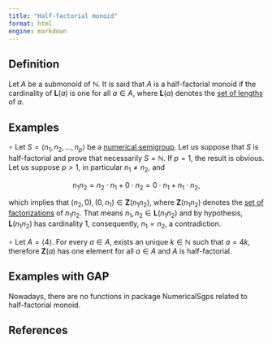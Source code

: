 ```yaml
---
title: "Half-factorial monoid"
format: html
engine: markdown
---
```


## Definition

Let $A$ be a submonoid of $\mathbb{N}$. It is said that $A$ is a half-factorial monoid if the cardinality of $\mathbf{L}(a)$ is one for all $a \in A$, where $\mathbf{L}(a)$ denotes the [set of lengths](Set-of-lengths.qmd) of $a$.

## Examples

$\circ$ Let $S = \langle n_1, n_2, \ldots, n_p \rangle$ be a [numerical semigroup](../Basic-concepts/Numerical-semigroup.qmd). Let us suppose that $S$ is half-factorial and prove that necessarily $S = \mathbb{N}$. If $p = 1$, the result is obvious. Let us suppose $p > 1$, in particular $n_1 \ne n_2$, and

$$
n_1n_2 = n_2 \cdot n_1 + 0 \cdot n_2 = 0 \cdot n_1 + n_1 \cdot n_2,
$$

which implies that $(n_2, 0),(0, n_1) \in \mathbf{Z}(n_1 n_2)$, where $\mathbf{Z}(n_1n_2)$ denotes the [set of factorizations](../Presentations-NS/Set-of-factorizations.qmd) of $n_1n_2$. That means $n_1, n_2 \in \mathbf{L}(n_1n_2)$ and by hypothesis, $\mathbf{L}(n_1 n_2)$ has cardinality $1$, consequently, $n_1 = n_2$, a contradiction.

$\circ$ Let $A = \langle 4 \rangle$. For every $a \in A$, exists an unique $k \in \mathbb{N}$ such that $a = 4k$, therefore $\mathbf{Z}(a)$ has one element for all $a \in A$ and $A$ is half-factorial.

## Examples with GAP

Nowadays, there are no functions in package NumericalSgps related to half-factorial monoid.

## References
